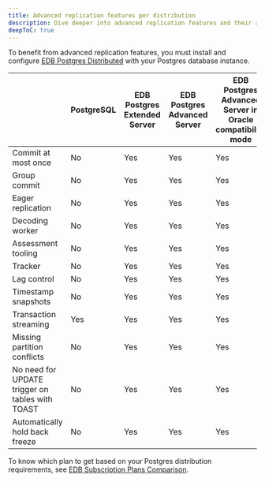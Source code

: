 ```yaml
---
title: Advanced replication features per distribution
description: Dive deeper into advanced replication features and their availability per Postgres distribution.
deepToC: true
---
```


To benefit from advanced replication features, you must install and configure [EDB Postgres Distributed](/pgd/latest) with your Postgres database instance.

|                                                 | PostgreSQL | EDB Postgres Extended Server | EDB Postgres Advanced Server | EDB Postgres Advanced Server in Oracle compatibility mode |
|-------------------------------------------------|------------|------------------------------|------------------------------|-----------------------------------------------------------|
| Commit at most once                             | No         | Yes                          | Yes                          | Yes                                                       |
| Group commit                                    | No         | Yes                          | Yes                          | Yes                                                       |
| Eager replication                               | No         | Yes                          | Yes                          | Yes                                                       |
| Decoding worker                                 | No         | Yes                          | Yes                          | Yes                                                       |
| Assessment tooling                              | No         | Yes                          | Yes                          | Yes                                                       |
| Tracker                                         | No         | Yes                          | Yes                          | Yes                                                       |
| Lag control                                     | No         | Yes                          | Yes                          | Yes                                                       |
| Timestamp snapshots                             | No         | Yes                          | Yes                          | Yes                                                       |
| Transaction streaming                           | Yes        | Yes                          | Yes                          | Yes                                                       |
| Missing partition conflicts                     | No         | Yes                          | Yes                          | Yes                                                       |
| No need for UPDATE trigger on tables with TOAST | No         | Yes                          | Yes                          | Yes                                                       |
| Automatically hold back freeze                  | No         | Yes                          | Yes                          | Yes                                                       |


To know which plan to get based on your Postgres distribution requirements, see [EDB Subscription Plans Comparison](https://www.enterprisedb.com/products/plans-comparison).
